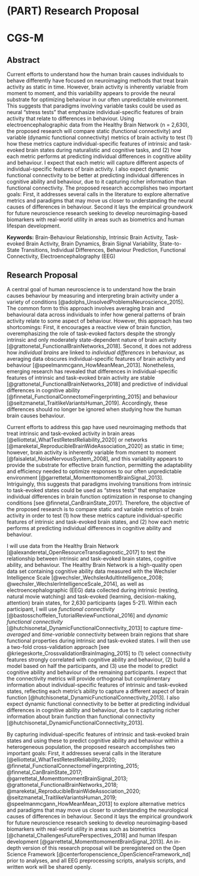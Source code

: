 # (PART) Research Proposal {-}

# CGS-M

## Abstract

Current efforts to understand how the human brain causes individuals to behave differently have focused on neuroimaging methods that treat brain activity as static in time. However, brain activity is inherently variable from moment to moment, and this variability appears to provide the neural substrate for optimizing behaviour in our often unpredictable environment. This suggests that paradigms involving variable tasks could be used as neural “stress tests” that emphasize individual-specific features of brain activity that relate to differences in behaviour. Using electroencephalographic data from the Healthy Brain Network (n = 2,630), the proposed research will compare static (functional connectivity) and variable (dynamic functional connectivity) metrics of brain activity to test (1) how these metrics capture individual-specific features of intrinsic and task-evoked brain states during naturalistic and cognitive tasks, and (2) how each metric performs at predicting individual differences in cognitive ability and behaviour. I expect that each metric will capture different aspects of individual-specific features of brain activity. I also expect dynamic functional connectivity to be better at predicting individual differences in cognitive ability and behaviour, due to it capturing richer information than functional connectivity. The proposed research accomplishes two important goals: First, it addresses several calls in the literature to explore alternative metrics and paradigms that may move us closer to understanding the neural causes of differences in behaviour. Second it lays the empirical groundwork for future neuroscience research seeking to develop neuroimaging-based biomarkers with real-world utility in areas such as biometrics and human lifespan development.

**Keywords:** Brain-Behaviour Relationship, Intrinsic Brain Activity, Task-evoked Brain Activity, Brain Dynamics, Brain Signal Variability, State-to-State Transitions, Individual Differences, Behaviour Prediction, Functional Connectivity, Electroencephalography (EEG)

## Research Proposal

A central goal of human neuroscience is to understand how the brain causes behaviour by measuring and interpreting brain activity under a variety of conditions [@adolphs_UnsolvedProblemsNeuroscience_2015]. The common form to this approach involves averaging brain and behavioural data across individuals to infer how general patterns of brain activity relate to some aspect of behaviour. However, this approach has two shortcomings: First, it encourages a reactive view of brain function, overemphasizing the role of task-evoked factors despite the strongly intrinsic and only moderately state-dependent nature of brain activity [@grattonetal_FunctionalBrainNetworks_2018]. Second, it does not address how *individual brains* are linked to *individual differences* in behaviour, as averaging data obscures individual-specific features of brain activity and behaviour [@speelmanmcgann_HowMeanMean_2013]. Nonetheless, emerging research has revealed that differences in individual-specific features of intrinsic and task-evoked brain activity are stable [@grattonetal_FunctionalBrainNetworks_2018] and predictive of individual differences in cognitive ability [@finnetal_FunctionalConnectomeFingerprinting_2015] and behaviour [@seitzmanetal_TraitlikeVariantsHuman_2019]. Accordingly, these differences should no longer be ignored when studying how the human brain causes behaviour.

Current efforts to address this gap have used neuroimaging methods that treat intrinsic and task-evoked activity in brain areas [@elliottetal_WhatTestRetestReliability_2020] or networks [@mareketal_ReproducibleBrainWideAssociation_2020] as static in time; however, brain activity is inherently variable from moment to moment [@faisaletal_NoiseNervousSystem_2008], and this variability appears to provide the substrate for effective brain function, permitting the adaptability and efficiency needed to optimize responses to our often unpredictable environment [@garrettetal_MomenttomomentBrainSignal_2013]. Intriguingly, this suggests that paradigms involving transitions from intrinsic to task-evoked states could be used as “stress tests” that emphasize individual differences in brain function optimization in response to changing conditions [see @finnetal_CanBrainState_2017]. Therefore, the objective of the proposed research is to compare static and variable metrics of brain activity in order to test (1) how these metrics capture individual-specific features of intrinsic and task-evoked brain states, and (2) how each metric performs at predicting individual differences in cognitive ability and behaviour.

I will use data from the Healthy Brain Network [@alexanderetal_OpenResourceTransdiagnostic_2017] to test the relationship between intrinsic and task-evoked brain states, cognitive ability, and behaviour. The Healthy Brain Network is a high-quality open data set containing cognitive ability data measured with the Wechsler Intelligence Scale [@wechsler_WechslerAdultIntelligence_2008; @wechsler_WechslerIntelligenceScale_2014], as well as electroencephalographic (EEG) data collected during intrinsic (resting, natural movie watching) and task-evoked (learning, decision-making, attention) brain states, for 2,630 participants (ages 5-21). Within each participant, I will use *functional connectivity* [@bastosschoffelen_TutorialReviewFunctional_2016] and *dynamic functional connectivity* [@hutchisonetal_DynamicFunctionalConnectivity_2013] to capture *time-averaged* and *time-variable* connectivity between brain regions that share functional properties during intrinsic and task-evoked states. I will then use a two-fold cross-validation approach [see @kriegeskorte_CrossvalidationBrainImaging_2015] to (1) select connectivity features strongly correlated with cognitive ability and behaviour, (2) build a model based on half the participants, and (3) use the model to predict cognitive ability and behaviour of the remaining participants. I expect that the connectivity metrics will provide orthogonal but complimentary information about individual-specific features of intrinsic and task-evoked states, reflecting each metric’s ability to capture a different aspect of brain function [@hutchisonetal_DynamicFunctionalConnectivity_2013]. I also expect dynamic functional connectivity to be better at predicting individual differences in cognitive ability and behaviour, due to it capturing richer information about brain function than functional connectivity [@hutchisonetal_DynamicFunctionalConnectivity_2013].

By capturing individual-specific features of intrinsic and task-evoked brain states and using these to predict cognitive ability and behaviour within a heterogeneous population, the proposed research accomplishes two important goals: First, it addresses several calls in the literature [@elliottetal_WhatTestRetestReliability_2020; @finnetal_FunctionalConnectomeFingerprinting_2015; @finnetal_CanBrainState_2017; @garrettetal_MomenttomomentBrainSignal_2013; @grattonetal_FunctionalBrainNetworks_2018; @mareketal_ReproducibleBrainWideAssociation_2020; @seitzmanetal_TraitlikeVariantsHuman_2019; @speelmanmcgann_HowMeanMean_2013] to explore alternative metrics and paradigms that may move us closer to understanding the neurological causes of differences in behaviour. Second it lays the empirical groundwork for future neuroscience research seeking to develop neuroimaging-based biomarkers with real-world utility in areas such as biometrics [@chanetal_ChallengesFuturePerspectives_2018] and human lifespan development [@garrettetal_MomenttomomentBrainSignal_2013]. An in-depth version of this research proposal will be preregistered on the Open Science Framework [@centerforopenscience_OpenScienceFramework_nd] prior to analyses, and all EEG preprocessing scripts, analysis scripts, and written work will be shared openly.
